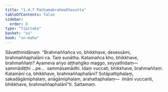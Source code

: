 ```yaml
---
title: "1.4.7 Paṭhamabrahmaññasutta"
tableOfContents: false
sidebar:
  order: 8
type: "tipitaka"
basket: "su"
book: "sn-maha"
---
```



<DynamicBreadcrumb />

<Division number="37" book="sn-maha" bookNo="14" page="20">

<Paragraph number="135" book="sn-maha">
Sāvatthinidānaṃ. “Brahmaññañca vo, bhikkhave, desessāmi, brahmaññaphalāni ca. Taṃ suṇātha. Katamañca kho, bhikkhave, brahmaññaṃ? Ayameva ariyo aṭṭhaṅgiko maggo, seyyathidaṃ—  sammādiṭṭhi …pe…  sammāsamādhi. Idaṃ vuccati, bhikkhave, brahmaññaṃ. Katamāni ca, bhikkhave, brahmaññaphalāni? Sotāpattiphalaṃ, sakadāgāmiphalaṃ, anāgāmiphalaṃ, arahattaphalaṃ—  imāni vuccanti, bhikkhave, brahmaññaphalānī”ti.

</Paragraph>
</Division>

<Paragraph number="136" type="center" book="sn-maha">
Sattamaṃ.
</Paragraph>